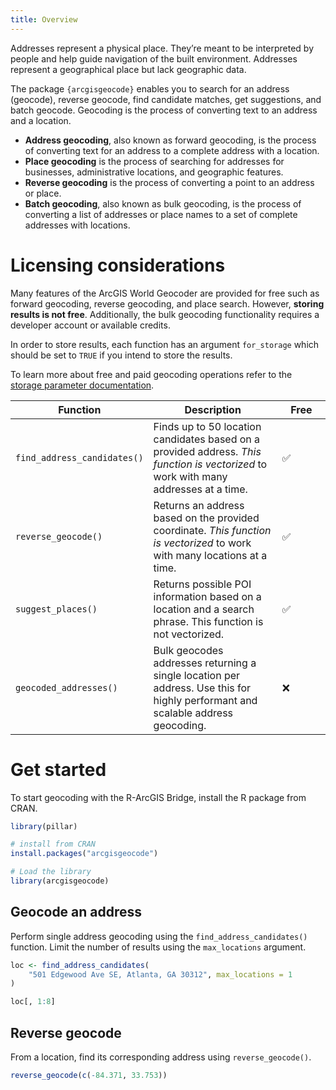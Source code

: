 ```yaml
---
title: Overview
---
```


Addresses represent a physical place. They're meant to be interpreted by people and help guide navigation of the built environment. Addresses represent a geographical place but lack geographic data.

The package `{arcgisgeocode}` enables you to search for an address (geocode), reverse geocode, find candidate matches, get suggestions, and batch geocode. Geocoding is the process of converting text to an address and a location.

- **Address geocoding**, also known as forward geocoding, is the process of converting text for an address to a complete address with a location.
- **Place geocoding** is the process of searching for addresses for businesses, administrative locations, and geographic features.
- **Reverse geocoding** is the process of converting a point to an address or place.
- **Batch geocoding**, also known as bulk geocoding, is the process of converting a list of addresses or place names to a set of complete addresses with locations.

# Licensing considerations

Many features of the ArcGIS World Geocoder are provided for free such as forward geocoding, reverse geocoding, and place search. However, **storing results is not free**. Additionally, the bulk geocoding functionality requires a developer account or available credits. 

In order to store results, each function has an argument `for_storage` which should be set to `TRUE` if you intend to store the results. 

To learn more about free and paid geocoding operations refer to the [storage parameter documentation](https://developers.arcgis.com/documentation/mapping-apis-and-services/geocoding/services/geocoding-service/#storage-parameter).

| Function | Description | Free |
| -------- | ----------- | ---- |
| `find_address_candidates()` | Finds up to 50 location candidates based on a provided address. _This function is vectorized_ to work with many addresses at a time. | ✅ |
| `reverse_geocode()` | Returns an address based on the provided coordinate. _This function is vectorized_ to work with many locations at a time. | ✅ |
| `suggest_places()` | Returns possible POI information based on a location and a search phrase. This function is not vectorized. | ✅ |
| `geocoded_addresses()` | Bulk geocodes addresses returning a single location per address. Use this for highly performant and scalable address geocoding. | ❌ |


# Get started

To start geocoding with the R-ArcGIS Bridge, install the R package from CRAN. 

```r
library(pillar)
```
```r
# install from CRAN
install.packages("arcgisgeocode")
```

```r
# Load the library
library(arcgisgeocode)
```

## Geocode an address

Perform single address geocoding using the `find_address_candidates()` function. Limit the number of results using the `max_locations` argument. 

```r
loc <- find_address_candidates(
    "501 Edgewood Ave SE, Atlanta, GA 30312", max_locations = 1
)

loc[, 1:8]
```

## Reverse geocode 

From a location, find its corresponding address using `reverse_geocode()`. 

```r
reverse_geocode(c(-84.371, 33.753))
```
